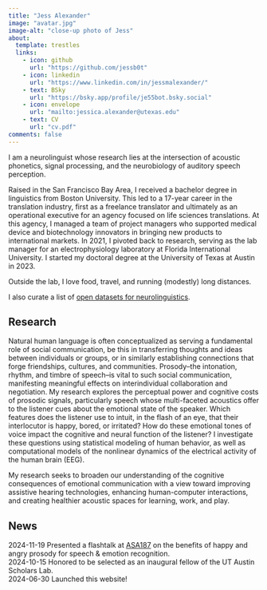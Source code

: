 ```yaml
---
title: "Jess Alexander"
image: "avatar.jpg"
image-alt: "close-up photo of Jess"
about:
  template: trestles
  links:
    - icon: github
      url: "https://github.com/jessb0t"
    - icon: linkedin
      url: "https://www.linkedin.com/in/jessmalexander/"
    - text: BSky
      url: "https://bsky.app/profile/je55bot.bsky.social"
    - icon: envelope
      url: "mailto:jessica.alexander@utexas.edu"
    - text: CV
      url: "cv.pdf"
comments: false
---
```

::: {.column-page}
I am a neurolinguist whose research lies at the intersection of acoustic phonetics, signal processing, and the neurobiology of auditory speech perception.

Raised in the San Francisco Bay Area, I received a bachelor degree in linguistics from Boston University. This led to a 17-year career in the translation industry, first as a freelance translator and ultimately as an operational executive for an agency focused on life sciences translations. At this agency, I managed a team of project managers who supported medical device and biotechnology innovators in bringing new products to international markets. In 2021, I pivoted back to research, serving as the lab manager for an electrophysiology laboratory at Florida International University. I started my doctoral degree at the University of Texas at Austin in 2023.

Outside the lab, I love food, travel, and running (modestly) long distances.

I also curate a list of [open datasets for neurolinguistics](https://jessb0t.github.io/neuroling-resources/).

## Research
Natural human language is often conceptualized as serving a fundamental role of social communication, be this in transferring thoughts and ideas between individuals or groups, or in similarly establishing connections that forge friendships, cultures, and communities. Prosody–the intonation, rhythm, and timbre of speech–is vital to such social communication, manifesting meaningful effects on interindividual collaboration and negotiation. My research explores the perceptual power and cognitive costs of prosodic signals, particularly speech whose multi-faceted acoustics offer to the listener cues about the emotional state of the speaker. Which features does the listener use to intuit, in the flash of an eye, that their interlocutor is happy, bored, or irritated? How do these emotional tones of voice impact the cognitive and neural function of the listener? I investigate these questions using statistical modeling of human behavior, as well as computational models of the nonlinear dynamics of the electrical activity of the human brain (EEG).

My research seeks to broaden our understanding of the cognitive consequences of emotional communication with a view toward improving assistive hearing technologies, enhancing human-computer interactions, and creating healthier acoustic spaces for learning, work, and play.

## News
<span class="badge bg-success">2024-11-19</span> Presented a flashtalk at [ASA187](https://acousticalsociety.org/) on the benefits of happy and angry prosody for speech & emotion recognition.<br>
<span class="badge bg-success">2024-10-15</span> Honored to be selected as an inaugural fellow of the UT Austin Scholars Lab.<br>
<span class="badge bg-success">2024-06-30</span> Launched this website!
:::